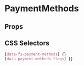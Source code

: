 
# PaymentMethods

<Canvas>
  <Story id="molecules-paymentmethods--payment-methods" />
</Canvas>

## Props

<ArgsTable of={PaymentMethods} />

## CSS Selectors

```css
[data-fs-payment-methods] {}
[data-payment-methods-flags] {}
```
